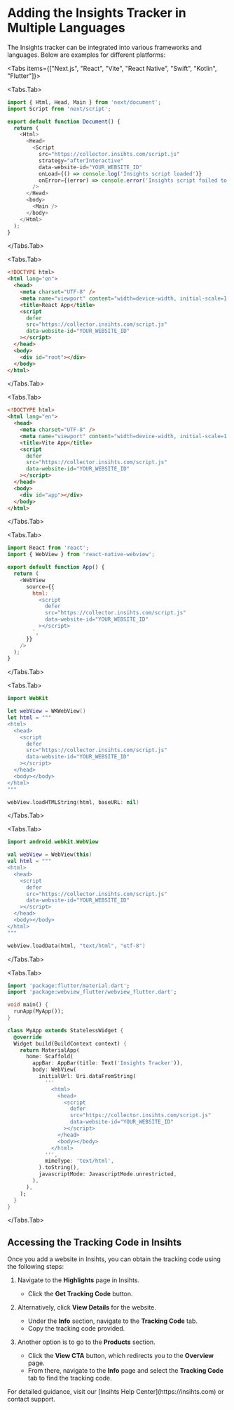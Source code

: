 
# Adding the Insights Tracker in Multiple Languages

The Insights tracker can be integrated into various frameworks and languages. Below are examples for different platforms:

<Tabs items={["Next.js", "React", "Vite", "React Native", "Swift", "Kotlin", "Flutter"]}>

<Tabs.Tab>
```javascript filename="_document.js"
import { Html, Head, Main } from 'next/document';
import Script from 'next/script';

export default function Document() {
  return (
    <Html>
      <Head>
        <Script
          src="https://collector.insihts.com/script.js"
          strategy="afterInteractive"
          data-website-id="YOUR_WEBSITE_ID"
          onLoad={() => console.log('Insights script loaded')}
          onError={(error) => console.error('Insights script failed to load:', error)}
        />
      </Head>
      <body>
        <Main />
      </body>
    </Html>
  );
}
```
</Tabs.Tab>

<Tabs.Tab>
```html filename="public/index.html"
<!DOCTYPE html>
<html lang="en">
  <head>
    <meta charset="UTF-8" />
    <meta name="viewport" content="width=device-width, initial-scale=1.0" />
    <title>React App</title>
    <script
      defer
      src="https://collector.insihts.com/script.js"
      data-website-id="YOUR_WEBSITE_ID"
    ></script>
  </head>
  <body>
    <div id="root"></div>
  </body>
</html>
```
</Tabs.Tab>

<Tabs.Tab>
```html filename="index.html"
<!DOCTYPE html>
<html lang="en">
  <head>
    <meta charset="UTF-8" />
    <meta name="viewport" content="width=device-width, initial-scale=1.0" />
    <title>Vite App</title>
    <script
      defer
      src="https://collector.insihts.com/script.js"
      data-website-id="YOUR_WEBSITE_ID"
    ></script>
  </head>
  <body>
    <div id="app"></div>
  </body>
</html>
```
</Tabs.Tab>

<Tabs.Tab>
```javascript
import React from 'react';
import { WebView } from 'react-native-webview';

export default function App() {
  return (
    <WebView
      source={{
        html: `
          <script
            defer
            src="https://collector.insihts.com/script.js"
            data-website-id="YOUR_WEBSITE_ID"
          ></script>
        `,
      }}
    />
  );
}
```
</Tabs.Tab>

<Tabs.Tab>
```swift
import WebKit

let webView = WKWebView()
let html = """
<html>
  <head>
    <script
      defer
      src="https://collector.insihts.com/script.js"
      data-website-id="YOUR_WEBSITE_ID"
    ></script>
  </head>
  <body></body>
</html>
"""

webView.loadHTMLString(html, baseURL: nil)
```
</Tabs.Tab>

<Tabs.Tab>
```kotlin
import android.webkit.WebView

val webView = WebView(this)
val html = """
<html>
  <head>
    <script
      defer
      src="https://collector.insihts.com/script.js"
      data-website-id="YOUR_WEBSITE_ID"
    ></script>
  </head>
  <body></body>
</html>
"""

webView.loadData(html, "text/html", "utf-8")
```
</Tabs.Tab>

<Tabs.Tab>
```dart
import 'package:flutter/material.dart';
import 'package:webview_flutter/webview_flutter.dart';

void main() {
  runApp(MyApp());
}

class MyApp extends StatelessWidget {
  @override
  Widget build(BuildContext context) {
    return MaterialApp(
      home: Scaffold(
        appBar: AppBar(title: Text('Insights Tracker')),
        body: WebView(
          initialUrl: Uri.dataFromString(
            '''
              <html>
                <head>
                  <script
                    defer
                    src="https://collector.insihts.com/script.js"
                    data-website-id="YOUR_WEBSITE_ID"
                  ></script>
                </head>
                <body></body>
              </html>
            ''',
            mimeType: 'text/html',
          ).toString(),
          javascriptMode: JavascriptMode.unrestricted,
        ),
      ),
    );
  }
}
```
</Tabs.Tab>

</Tabs>

## Accessing the Tracking Code in Insihts

Once you add a website in Insihts, you can obtain the tracking code using the following steps:

1. Navigate to the **Highlights** page in Insihts.
   - Click the **Get Tracking Code** button.

2. Alternatively, click **View Details** for the website.
   - Under the **Info** section, navigate to the **Tracking Code** tab.
   - Copy the tracking code provided.

3. Another option is to go to the **Products** section.
   - Click the **View CTA** button, which redirects you to the **Overview** page.
   - From there, navigate to the **Info** page and select the **Tracking Code** tab to find the tracking code.

<Callout>
  For detailed guidance, visit our [Insihts Help Center](https://insihts.com) or contact support.
</Callout>
